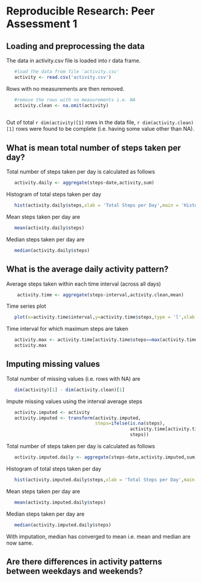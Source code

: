# Reproducible Research: Peer Assessment 1


## Loading and preprocessing the data
The data in activity.csv file is loaded into r data frame. 
```r
   #load the data from file 'activity.csv'
   activity <- read.csv('activity.csv')
```
Rows with no measurements are then removed.
```r
   #remove the rows with no measurements i.e. NA
   activity.clean <- na.omit(activity)
   
```
Out of total `r dim(activity)[1]` rows in the data file, `r dim(activity.clean)[1]` rows were found to be complete (i.e. having some value other than NA).

## What is mean total number of steps taken per day?

Total number of steps taken per day is calculated as follows
```r
   activity.daily <- aggregate(steps~date,activity,sum)
```

Histogram of total steps taken per day
```r
   hist(activity.daily$steps,xlab = 'Total Steps per Day',main = 'Histogram of Total Steps per Day')
```

Mean steps taken per day are 
```r
   mean(activity.daily$steps)
```

Median steps taken per day are 
```r
   median(activity.daily$steps)
```


## What is the average daily activity pattern?

Average steps taken within each time interval (across all days)
```r
    activity.time <- aggregate(steps~interval,activity.clean,mean)
```

Time series plot
```r
   plot(x=activity.time$interval,y=activity.time$steps,type = 'l',xlab = 'Time Interval',ylab = 'Average Number of Steps')
```

Time interval for which maximum steps are taken
```r
   activity.max <- activity.time[activity.time$steps==max(activity.time$steps),]
   activity.max
```

## Imputing missing values

Total number of missing values (i.e. rows with NA) are
```r
   dim(activity)[1] - dim(activity.clean)[1]
```

Impute missing values using the interval average steps
```r
   activity.imputed <- activity
   activity.imputed <- transform(activity.imputed, 
                                 steps=ifelse(is.na(steps),
                                              activity.time[activity.time$interval %in% interval,'steps'],
                                              steps))

```

Total number of steps taken per day is calculated as follows
```r
   activity.imputed.daily <- aggregate(steps~date,activity.imputed,sum)
```

Histogram of total steps taken per day
```r
   hist(activity.imputed.daily$steps,xlab = 'Total Steps per Day',main = 'Histogram of Total Steps per Day')
```

Mean steps taken per day are 
```r
   mean(activity.imputed.daily$steps)
```

Median steps taken per day are 
```r
   median(activity.imputed.daily$steps)
```

With imputation, median has converged to mean i.e. mean and median are now same.

## Are there differences in activity patterns between weekdays and weekends?
